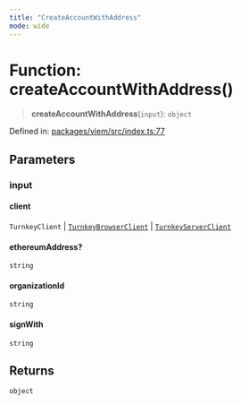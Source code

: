 ```yaml
---
title: "CreateAccountWithAddress"
mode: wide
---
```

  
# Function: createAccountWithAddress()

> **createAccountWithAddress**(`input`): `object`

Defined in: [packages/viem/src/index.ts:77](https://github.com/tkhq/sdk/blob/d88b5e1f9a6cca8e54e61f8a127aa90fcebeaa2e/packages/viem/src/index.ts#L77)

## Parameters

### input

#### client

`TurnkeyClient` \| [`TurnkeyBrowserClient`](../../../sdk-browser/index/TurnkeyBrowserClient/readme) \| [`TurnkeyServerClient`](../../../sdk-server/index/TurnkeyServerClient/readme)

#### ethereumAddress?

`string`

#### organizationId

`string`

#### signWith

`string`

## Returns

`object`
